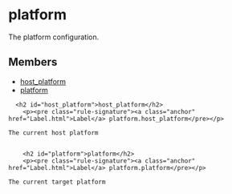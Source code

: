 <html devsite>
<head>
  <meta name="project_path" value="/_project.yaml">
  <meta name="book_path" value="/versions/6.3.0/_book.yaml">
</head>
<body>

<h1 class="page-title" id="modules.platform">platform</h1>

<!-- {% raw %} -->

The platform configuration.

<h2>Members</h2>
<ul>
    <li>
    <a href="#host_platform">host_platform</a>
  </li>
      <li>
    <a href="#platform">platform</a>
  </li>
  </ul>

      <h2 id="host_platform">host_platform</h2>
        <p><pre class="rule-signature"><a class="anchor" href="Label.html">Label</a> platform.host_platform</pre></p>

    The current host platform


        <h2 id="platform">platform</h2>
        <p><pre class="rule-signature"><a class="anchor" href="Label.html">Label</a> platform.platform</pre></p>

    The current target platform



</body>
</html>

<!-- {% endraw %} -->
